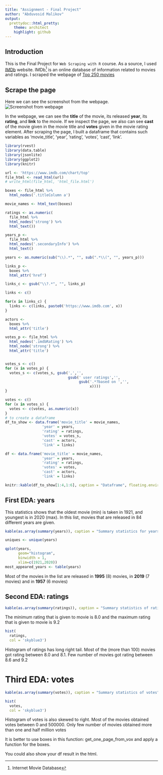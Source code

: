 ```yaml
---
title: "Assignment - Final Project"
author: "Abduvosid Malikov"
output:
  prettydoc::html_pretty:
    theme: architect
    highlight: github
---
```


## Introduction

This is the Final Project for `Web Scraping with R` course. As a source, I used [IMDb](https://www.imdb.com/) website. IMDb^[Internet Movie Database] is an online database of information related to movies and ratings. I scraped the webpage of [Top 250 movies](https://www.imdb.com/chart/top/) 

## Scrape the page
Here we can see the screenshot from the webpage.
![Screenshot from webpage](screenshot.png)

In the webpage, we can see the **title** of the movie, its released **year**, its **rating**, and **link** to the movie. If we inspect the page, we also can see **cast** of the movie given in the movie title and **votes** given in the movie rating element. 
After scraping the page, I built a dataframe that contains such variables as 'movie_title', 'year', 'rating', 'votes', 'cast', 'link'. 


```r
library(rvest)
library(data.table)
library(jsonlite)
library(ggplot2)
library(knitr)

url <- 'https://www.imdb.com/chart/top'
file_html <- read_html(url)
# write_html(file_html, 'html_file.html')

boxes <- file_html %>% 
  html_nodes('.titleColumn a')

movie_names <- html_text(boxes)

ratings <- as.numeric(
  file_html %>%  
  html_nodes('strong') %>% 
  html_text())

years_p <- 
  file_html %>%  
  html_nodes('.secondaryInfo') %>% 
  html_text()

years <- as.numeric(sub("\\).*", "", sub(".*\\(", "", years_p))) 

links_p <- 
  boxes %>% 
  html_attr('href')

links_c <- gsub("\\?.*", "", links_p)

links <- c()

for(x in links_c) {
  links <- c(links, paste0('https://www.imdb.com', x)) 
}

actors <- 
  boxes %>% 
  html_attr('title')

votes_p <- file_html %>% 
  html_nodes('.imdbRating') %>% 
  html_node('strong') %>% 
  html_attr('title')


votes_s <- c()
for (x in votes_p) {
  votes_s <- c(votes_s, gsub(',','',
                             gsub(' user ratings','',
                                  gsub('.*?based on ','',
                                       x))))
}

votes <- c()
for (x in votes_s) {
  votes <- c(votes, as.numeric(x))
}
# to create a dataframe
df_to_show <- data.frame('movie_title' = movie_names, 
                 'year' = years, 
                 'rating' = ratings,
                 'votes' = votes_s,
                 'cast' = actors, 
                 'link' = links)  

df <- data.frame('movie_title' = movie_names, 
                 'year' = years, 
                 'rating' = ratings,
                 'votes' = votes,
                 'cast' = actors, 
                 'link' = links)


```

```r
knitr::kable(df_to_show[1:4,1:6], caption = "Dataframe", floating.environment="sidewaystable")

```

## First EDA: years

This statistics shows that the oldest movie (min) is taken in 1921, and youngest is in 2020 (max). In this list, movies that are released in 84 different years are given.

```r
kable(as.array(summary(years)), caption = "Summary statistics for years movie released")
```


```r
uniques <- unique(years)

qplot(years, 
      geom="histogram", 
      binwidth = 1,
      xlim=c(1921,2020)) 
most_appeared_years <- table(years)

```

Most of the movies in the list are released in **1995** (8) movies, in **2019** (7 movies) and in **1957** (6 movies)  


## Second EDA: ratings

```r
kable(as.array(summary(ratings)), caption = "Summary statistics of ratings")
```

The minimum rating that is given to movie is 8.0 and the maximum rating that is given to movie is 9.2

```r

hist(
  ratings,
  col = 'skyblue3')
```

Histogram of ratings has long right tail. Most of the (more than 100) movies got rating between 8.0 and 8.1. Few number of movies got rating between 8.6 and 9.2


# Third EDA: votes

```r
kable(as.array(summary(votes)), caption = "Summary statistics of votes")
```

```r

hist(
  votes,
  col = 'skyblue3')
```

Histogram of votes is also skewed to right. Most of the movies obtained votes between 0 and 500000. Only few number of movies obtained more than one and half million votes 



It is better to use boxes in this function: get_one_page_from_vox
and apply a function for the boxes.

You could also show your df result in the html.


